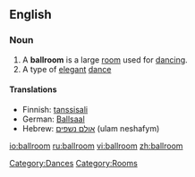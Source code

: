 ==English==
{{wikipedia}}

===Noun===
{{en-noun|pl=ballrooms}}

# A '''ballroom''' is a large [[room]] used for [[dance|dancing]].
# A type of [[elegant]] [[dance]]

====Translations====
*Finnish: [[tanssisali]]
*German: [[Ballsaal]]
*Hebrew: [[אולם נשפים]] (ulam neshafym) {{m}}

[[Category:Dances]]
[[Category:Rooms]]

[[io:ballroom]]
[[ru:ballroom]]
[[vi:ballroom]]
[[zh:ballroom]]